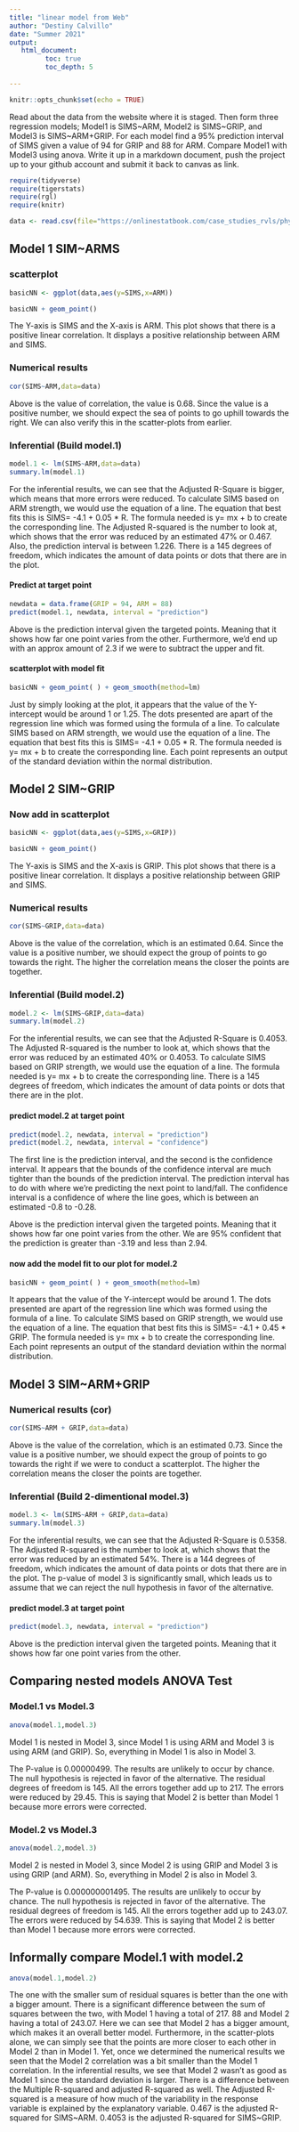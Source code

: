 ```yaml
---
title: "linear model from Web"
author: "Destiny Calvillo"
date: "Summer 2021"
output:
   html_document:
         toc: true
         toc_depth: 5
        
---
```


```r
knitr::opts_chunk$set(echo = TRUE)
```

Read about the data from the website where it is staged.  Then form three regression models; Model1 is SIMS~ARM, Model2 is SIMS~GRIP, and Model3 is SIMS~ARM+GRIP. For each model find a 95% prediction interval of SIMS given a value of 94  for GRIP and 88 for ARM. Compare Model1 with Model3 using anova. Write it up in a markdown document, push the project up to your github account and submit it back to canvas as link. 

 


```r
require(tidyverse)
require(tigerstats)
require(rgl)
require(knitr)

```

```r
data <- read.csv(file="https://onlinestatbook.com/case_studies_rvls/physical_strength/data.txt",sep="",header=TRUE)  

```

## Model 1 SIM~ARMS

### scatterplot

```r
basicNN <- ggplot(data,aes(y=SIMS,x=ARM))
```
```r
basicNN + geom_point()
```

The Y-axis is SIMS and the X-axis is ARM. This plot shows that there is a positive linear correlation. It displays a positive relationship between ARM and SIMS.

### Numerical results

```r
cor(SIMS~ARM,data=data)
```

Above is the value of correlation, the value is 0.68. Since the value is a positive number, we should expect the sea of points to go uphill towards the right. We can also verify this in the scatter-plots from earlier.

### Inferential  (Build model.1)

```r
model.1 <- lm(SIMS~ARM,data=data)
summary.lm(model.1)
```

For the inferential results, we can see that the Adjusted R-Square is bigger, which means that more errors were reduced. To calculate SIMS based on ARM strength, we would use the equation of a line. The equation that best fits this is SIMS= -4.1 + 0.05 * R. The formula needed is y= mx + b to create the corresponding line. The Adjusted R-squared is the number to look at, which shows that the error was reduced by an estimated 47% or 0.467. Also, the prediction interval is between 1.226. There is a 145 degrees of freedom, which indicates the amount of data points or dots that there are in the plot.

#### Predict at target point

```r
newdata = data.frame(GRIP = 94, ARM = 88)
predict(model.1, newdata, interval = "prediction")
```

Above is the prediction interval given the targeted points. Meaning that it shows how far one point varies from the other. Furthermore, we'd end up with an approx amount of 2.3 if we were to subtract the upper and fit. 

#### scatterplot with model fit
 
```r
basicNN + geom_point( ) + geom_smooth(method=lm)
```   

Just by simply looking at the plot, it appears that the value of the Y-intercept would be around 1 or 1.25. The dots presented are apart of the regression line which was formed using the formula of a line. To calculate SIMS based on ARM strength, we would use the equation of a line. The equation that best fits this is SIMS= -4.1 + 0.05 * R. The formula needed is y= mx + b to create the corresponding line. Each point represents an output of the standard deviation within the normal distribution.

## Model 2 SIM~GRIP

### Now add in scatterplot

```r
basicNN <- ggplot(data,aes(y=SIMS,x=GRIP))
```
```r
basicNN + geom_point()
```

The Y-axis is SIMS and the X-axis is GRIP. This plot shows that there is a positive linear correlation. It displays a positive relationship between GRIP and SIMS.

### Numerical results 

```r
cor(SIMS~GRIP,data=data)
```

Above is the value of the correlation, which is an estimated 0.64. Since the value is a positive number, we should expect the group of points to go towards the right. The higher the correlation means the closer the points are together. 

### Inferential  (Build model.2)
  
```r
model.2 <- lm(SIMS~GRIP,data=data)
summary.lm(model.2)
```

For the inferential results, we can see that the Adjusted R-Square is 0.4053. The Adjusted R-squared is the number to look at, which shows that the error was reduced by an estimated 40% or 0.4053. To calculate SIMS based on     GRIP strength, we would use the equation of a line. The formula needed is y= mx + b to create the corresponding line. There is a 145 degrees of freedom, which indicates the amount of data points or dots that there are in the plot.

#### predict model.2 at target point

```r
predict(model.2, newdata, interval = "prediction")
predict(model.2, newdata, interval = "confidence")
```

The first line is the prediction interval, and the second is the confidence interval. It appears that the bounds of the confidence interval are much tighter than the bounds of the prediction interval. The prediction interval has to do with where we're predicting the next point to land/fall. The confidence interval is a confidence of where the line goes, which is between an estimated -0.8 to -0.28. 

Above is the prediction interval given the targeted points. Meaning that it shows how far one point varies from the other. We are 95% confident that the prediction is greater than -3.19 and less than 2.94.

#### now add the model fit to our plot for model.2
  
```r
basicNN + geom_point( ) + geom_smooth(method=lm)
``` 

It appears that the value of the Y-intercept would be around 1. The dots presented are apart of the regression line which was formed using the formula of a line. To calculate SIMS based on GRIP strength, we would use the equation of a line. The equation that best fits this is SIMS= -4.1 + 0.45 * GRIP. The formula needed is y= mx + b to create the corresponding line. Each point represents an output of the standard deviation within the normal distribution.

## Model 3 SIM~ARM+GRIP

### Numerical results (cor)

```r
cor(SIMS~ARM + GRIP,data=data)
```

Above is the value of the correlation, which is an estimated 0.73. Since the value is a positive number, we should expect the group of points to go towards the right if we were to conduct a scatterplot. The higher the correlation means the closer the points are together.  
  
### Inferential  (Build 2-dimentional model.3)

```r
model.3 <- lm(SIMS~ARM + GRIP,data=data)
summary.lm(model.3)
```

For the inferential results, we can see that the Adjusted R-Square is 0.5358. The Adjusted R-squared is the number to look at, which shows that the error was reduced by an estimated 54%. There is a 144 degrees of freedom, which indicates the amount of data points or dots that there are in the plot. The p-value of model 3 is significantly small, which leads us to assume that we can reject the null hypothesis in favor of the alternative.

#### predict model.3 at target point
 
```r
predict(model.3, newdata, interval = "prediction")
``` 

Above is the prediction interval given the targeted points. Meaning that it shows how far one point varies from the other.

## Comparing nested models ANOVA Test

### Model.1 vs Model.3

```r
anova(model.1,model.3)
```

Model 1 is nested in Model 3, since Model 1 is using ARM and Model 3 is using ARM (and GRIP). So, everything in Model 1 is also in Model 3.

The P-value is 0.00000499. The results are unlikely to occur by chance. The null hypothesis is rejected in favor of the alternative. The residual degrees of freedom is 145. All the errors together add up to 217. The errors were reduced by 29.45. This is saying that Model 2 is better than Model 1 because more errors were corrected.

### Model.2 vs Model.3

```r
anova(model.2,model.3)
```

Model 2 is nested in Model 3, since Model 2 is using GRIP and Model 3 is using GRIP (and ARM). So, everything in Model 2 is also in Model 3.

The P-value is 0.000000001495. The results are unlikely to occur by chance. The null hypothesis is rejected in favor of the alternative. The residual degrees of freedom is 145. All the errors together add up to 243.07. The errors were reduced by 54.639. This is saying that Model 2 is better than Model 1 because more errors were corrected.

## Informally compare Model.1 with model.2

```r
anova(model.1,model.2)
```

The one with the smaller sum of residual squares is better than the one with a bigger amount. There is a significant difference between the sum of squares between the two, with Model 1 having a total of 217. 88 and Model 2 having a total of 243.07. Here we can see that Model 2 has a bigger amount, which makes it an overall better model.
Furthermore, in the scatter-plots alone, we can simply see that the points are more closer to each other in Model 2 than in Model 1. Yet, once we determined the numerical results we seen that the Model 2 correlation was a bit smaller than the Model 1 correlation. In the inferential results, we see that Model 2 wasn't as good as Model 1 since the standard deviation is larger. 
There is a difference between the Multiple R-squared and adjusted R-squared as well. The Adjusted R-squared is a measure of how much of the variability in the response variable is explained by the explanatory variable. 0.467 is the adjusted R-squared for SIMS~ARM. 0.4053 is the adjusted R-squared for SIMS~GRIP.     

